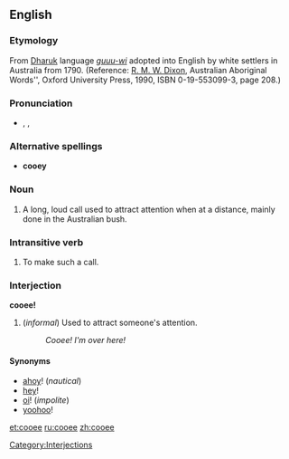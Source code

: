 ==English==

===Etymology===
From [[Dharuk]] language ''[[guuu-wi]]'' adopted into English by white settlers in Australia from 1790.  (Reference: [[w:R. M. W. Dixon|R. M. W. Dixon]], Australian Aboriginal Words'', Oxford University Press, 1990, ISBN 0-19-553099-3, page 208.)

===Pronunciation===
*{{AHD|ko͞o'ē}}, {{IPA|/ˈkuːiː/}}, {{SAMPA|/"ku:i:/}}

===Alternative spellings===
*'''cooey'''

===Noun===
{{en-noun}}

#{{cattag|Australian|colloquial}} A long, loud call used to attract attention when at a distance, mainly done in the Australian bush.

===Intransitive verb===
{{en-verb|cooee|d}}

#{{cattag|Australian|colloquial}} To make such a call.

===Interjection===
'''cooee!'''

#(''informal'')<!--also used outside Australia--> Used to attract someone's attention.
#:''Cooee!  I'm over here!''

====Synonyms====
*[[ahoy]]! (''nautical'')
*[[hey]]!
*[[oi]]! (''impolite'')
*[[yoohoo]]!

[[Category:Interjections]]

[[et:cooee]]
[[ru:cooee]]
[[zh:cooee]]